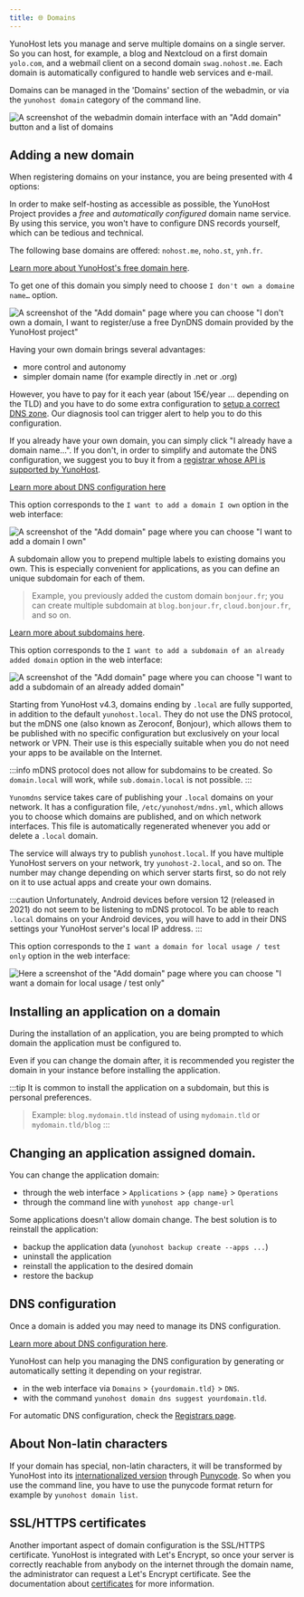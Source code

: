```yaml
---
title: 🌐 Domains
---
```



YunoHost lets you manage and serve multiple domains on a single server. So you can host, for example, a blog and Nextcloud on a first domain `yolo.com`, and a webmail client on a second domain `swag.nohost.me`. Each domain is automatically configured to handle web services and e-mail.

Domains can be managed in the 'Domains' section of the webadmin, or via the `yunohost domain` category of the command line.

![A screenshot of the webadmin domain interface with an "Add domain" button and a list of domains](/img/webadmin/webadmin_domain.png)

## Adding a new domain

When registering domains on your instance, you are being presented with 4 options:

<Tabs>
<TabItem value="nohost" label="Yunohost's free domains (the easy way)">

In order to make self-hosting as accessible as possible, the YunoHost Project provides a *free* and *automatically configured* domain name service. By using this service, you won't have to configure DNS records yourself, which can be tedious and technical.

The following base domains are offered: `nohost.me`, `noho.st`, `ynh.fr`.

[Learn more about YunoHost's free domain here](/admin/domains/dns_nohost_me).

To get one of this domain you simply need to choose `I don't own a domaine name…` option.

![A screenshot of the "Add domain" page where you can choose "I don't own a domain, I want to register/use a free DynDNS domain provided by the YunoHost project"](/img/webadmin/webadmin_dyndns.png)

</TabItem>
<TabItem value="own" label="Your own domains">

Having your own domain brings several advantages:

- more control and autonomy
- simpler domain name (for example directly in .net or .org)

However, you have to pay for it each year (about 15€/year ... depending on the TLD) and you have to do some extra configuration to [setup a correct DNS zone](/admin/domains/dns_configuration). Our diagnosis tool can trigger alert to help you to do this configuration.

If you already have your own domain, you can simply click "I already have a domain name…". If you don't, in order to simplify and automate the DNS configuration, we suggest you to buy it from a [registrar whose API is supported by YunoHost](/admin/get_started/providers/registrar/).

[Learn more about DNS configuration here](/admin/domains/dns_configuration)

This option corresponds to the `I want to add a domain I own` option in the web interface:

![A screenshot of the "Add domain" page where you can choose "I want to add a domain I own"](/img/webadmin/webadmin_domain_owndomain.png)

</TabItem>
<TabItem value="subdomain" label="A subdomain of an added domain">

A subdomain allow you to prepend multiple labels to existing domains you own. This
is especially convenient for applications, as you can define an unique subdomain for 
each of them.

> Example, you previously added the custom domain `bonjour.fr`; you can create 
> multiple subdomain at `blog.bonjour.fr`, `cloud.bonjour.fr`, and so on.

[Learn more about subdomains here](/admin/domains/dns_configuration/#a-brief-explication-of-domain-names).

This option corresponds to the `I want to add a subdomain of an already added domain` option in the web interface:

![A screenshot of the "Add domain" page where you can choose "I want to add a subdomain of an already added domain"](/img/webadmin/webadmin_domain_subdomain.png)

</TabItem>
<TabItem value="local" label="Local domains">

Starting from YunoHost v4.3, domains ending by `.local` are fully supported, in addition to the default `yunohost.local`.
They do not use the DNS protocol, but the mDNS one (also known as Zeroconf, Bonjour), which allows them to be published with no specific configuration but exclusively on your local network or VPN.
Their use is this especially suitable when you do not need your apps to be available on the Internet.

:::info
mDNS protocol does not allow for subdomains to be created. So `domain.local` will work, while `sub.domain.local` is not possible.
:::

`Yunomdns` service takes care of publishing your `.local` domains on your network.
It has a configuration file, `/etc/yunohost/mdns.yml`, which allows you to choose which domains are published, and on which network interfaces.
This file is automatically regenerated whenever you add or delete a `.local` domain.

The service will always try to publish `yunohost.local`. If you have multiple YunoHost servers on your network, try `yunohost-2.local`, and so on.
The number may change depending on which server starts first, so do not rely on it to use actual apps and create your own domains.

:::caution
Unfortunately, Android devices before version 12 (released in 2021) do not seem to be listening to mDNS protocol.
To be able to reach `.local` domains on your Android devices, you will have to add in their DNS settings your YunoHost server's local IP address.
:::

This option corresponds to the `I want a domain for local usage / test only` option in the web interface:

![Here a screenshot of the "Add domain" page where you can choose "I want a domain for local usage / test only"](/img/webadmin/webadmin_domain_local.png)


</TabItem>
</Tabs>


## Installing an application on a domain

During the installation of an application, you are being prompted to which domain the
application must be configured to.

Even if you can change the domain after, it is recommended you register the domain in 
your instance before installing the application.

:::tip
It is common to install the application on a subdomain, but this is personal preferences.

> Example: `blog.mydomain.tld` instead of using `mydomain.tld` or `mydomain.tld/blog`
:::


## Changing an application assigned domain.

You can change the application domain:

- through the web interface > `Applications` > `{app name}` > `Operations`
- through the command line with `yunohost app change-url`

Some applications doesn't allow domain change. The best solution is to reinstall the application:

- backup the application data (`yunohost backup create --apps ...`)
- uninstall the application
- reinstall the application to the desired domain
- restore the backup 


## DNS configuration

Once a domain is added you may need to manage its DNS configuration.

[Learn more about DNS configuration here](/admin/domains/dns_configuration).

YunoHost can help you managing the DNS configuration by generating or automatically
setting it depending on your registrar.

- in the web interface via `Domains` > `{yourdomain.tld}` > `DNS`.
- with the command `yunohost domain dns suggest yourdomain.tld`.

For automatic DNS configuration, check the [Registrars page](/admin/get_started/providers/registrar/).

## About Non-latin characters

If your domain has special, non-latin characters, it will be transformed by YunoHost into its [internationalized version](https://en.wikipedia.org/wiki/Internationalized_domain_name) through [Punycode](https://en.wikipedia.org/wiki/Punycode). So when you use the command line, you have to use the punycode format return for example by `yunohost domain list`.

## SSL/HTTPS certificates

Another important aspect of domain configuration is the SSL/HTTPS certificate. YunoHost is integrated with Let's Encrypt, so once your server is correctly reachable from anybody on the internet through the domain name, the administrator can request a Let's Encrypt certificate. See the documentation about [certificates](/admin/domains/certificate) for more information.
